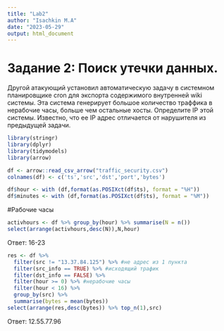 ```yaml
---
title: "Lab2"
author: "Isachkin M.A"
date: "2023-05-29"
output: html_document
---
```


# Задание 2: Поиск утечки данных.
Другой атакующий установил автоматическую задачу в системном планировщике cron для экспорта содержимого внутренней wiki системы. Эта система генерирует большое количество траффика в нерабочие часы, больше чем остальные хосты. Определите IP этой системы. Известно, что ее IP адрес отличается от нарушителя из предыдущей задачи.

```r
library(stringr)
library(dplyr)
library(tidymodels)
library(arrow)
```

```r
df <- arrow::read_csv_arrow("traffic_security.csv")
colnames(df) <- c('ts','src','dst','port','bytes')
```

```r
df$hour <- with (df,format(as.POSIXct(df$ts), format = "%H"))
df$minutes <- with (df,format(as.POSIXct(df$ts), format = "%M"))
```

#Рабочие часы
```r
activhours <- df %>% group_by(hour) %>% summarise(N = n())
select(arrange(activhours,desc(N)),N,hour)
```
Ответ: 16-23

```r
res <- df %>% 
  filter(src != "13.37.84.125") %>% #не адрес из 1 пункта
  filter(src_info == TRUE) %>% #исходящий трафик
  filter(dst_info == FALSE) %>%
  filter(hour >= 0) %>% #нерабочие часы
  filter(hour < 16) %>%
  group_by(src) %>%
  summarise(bytes = mean(bytes))
select(arrange(res,desc(bytes)) %>% top_n(1),src) 
```

Ответ: 12.55.77.96